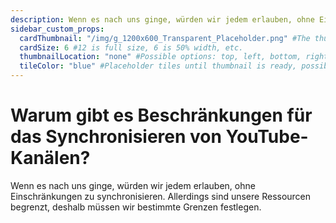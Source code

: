 ---
description: Wenn es nach uns ginge, würden wir jedem erlauben, ohne Einschränkungen zu synchronisieren...
sidebar_custom_props:
  cardThumbnail: "/img/g_1200x600_Transparent_Placeholder.png" #The thumbnail on the category card.
  cardSize: 6 #12 is full size, 6 is 50% width, etc.
  thumbnailLocation: "none" #Possible options: top, left, bottom, right, none
  tileColor: "blue" #Placeholder tiles until thumbnail is ready, possible options: blue, cream, darkpurple, lightpurple, mauve, orange, pink, none
---

# Warum gibt es Beschränkungen für das Synchronisieren von YouTube-Kanälen?

Wenn es nach uns ginge, würden wir jedem erlauben, ohne Einschränkungen zu synchronisieren. Allerdings sind unsere Ressourcen begrenzt, deshalb müssen wir bestimmte Grenzen festlegen.
